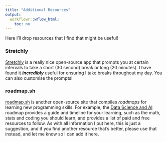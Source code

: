 ```yaml
---
title: "Additional Resources"
output:
  workflowr::wflow_html:
    toc: no
---
```


<dev class="hint-info">
Here I'll drop resources that I find that might be useful! 
</dev>

<e>

### Stretchly

[Stretchly](https://hovancik.net/stretchly/) is a really nice open-source app that prompts you at certain intervals to take a short (30 second) break or long (20 minutes). I have found it <strong><i>incredibly</i></strong> useful for ensuring I take breaks throughout my day. You can also customise the prompts! 

### roadmap.sh

[roadmap.sh](https://roadmap.sh) is another open-source site that compiles *roadmaps* for learning new programming skills. For example, the [Data Science and AI](https://roadmap.sh/ai-data-scientist) roadmap provides a guide and timeline for your learning, such as the math, stats and coding you should learn, and provides a list of paid and free resources to follow. As with all information I put here, this is just a suggestion, and if you find another resource that's better, please use that instead, and let me know so I can add it here. 







